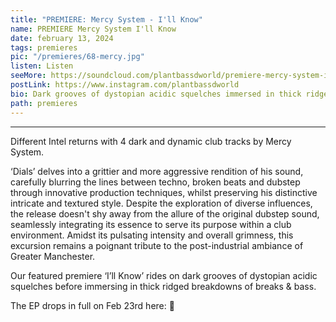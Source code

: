---
title: "PREMIERE: Mercy System - I'll Know"
name: PREMIERE Mercy System I'll Know
date: february 13, 2024
tags: premieres
pic: "/premieres/68-mercy.jpg"
listen: Listen
seeMore: https://soundcloud.com/plantbassdworld/premiere-mercy-system-ill-know
postLink: https://www.instagram.com/plantbassdworld
bio: Dark grooves of dystopian acidic squelches immersed in thick ridged breakdowns of breaks & bass
path: premieres
---

<SoundCloud
  url="https://soundcloud.com/plantbassdworld/premiere-mercy-system-ill-know"
  name="I'll Know"
/>

<hr />

Different Intel returns with 4 dark and dynamic club tracks by Mercy System.

‘Dials’ delves into a grittier and more aggressive rendition of his sound, carefully blurring the lines between techno, broken beats and dubstep through innovative production techniques, whilst preserving his distinctive intricate and textured style. Despite the exploration of diverse influences, the release doesn't shy away from the allure of the original dubstep sound, seamlessly integrating its essence to serve its purpose within a club environment. Amidst its pulsating intensity and overall grimness, this excursion remains a poignant tribute to the post-industrial ambiance of Greater Manchester.

Our featured premiere ‘I’ll Know’ rides on dark grooves of dystopian acidic squelches before immersing in thick ridged breakdowns of breaks & bass.

The EP drops in full on Feb 23rd here: <HoverLink url="https://differentintel.bandcamp.com/album/dials-ep" external /> 🌱
